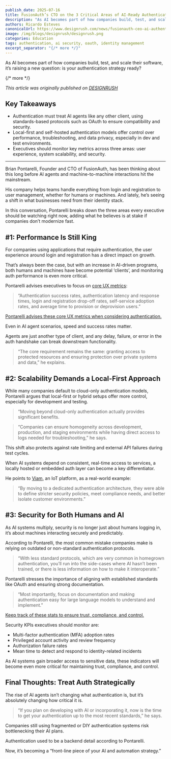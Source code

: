```yaml
---
publish_date: 2025-07-16
title: FusionAuth’s CTO on the 3 Critical Areas of AI-Ready Authentication
description: "As AI becomes part of how companies build, test, and scale their software, it’s raising a new question: is your authentication strategy ready?"
authors: Ricardo Esteves
canonicalUrl: https://www.designrush.com/news/fusionauth-ceo-ai-authentication-strategies
image: /img/blogs/designrush/designrush.png
categories: Education
tags: authentication, ai security, oauth, identity management
excerpt_separator: "{/* more */}"
---
```


As AI becomes part of how companies build, test, and scale their software, it’s raising a new question: is your authentication strategy ready?

{/* more */}

_This article was originally published on [DESIGNRUSH](https://www.designrush.com/news/fusionauth-ceo-ai-authentication-strategies)_

## Key Takeaways

- Authentication must treat AI agents like any other client, using standards-based protocols such as OAuth to ensure compatibility and security.
- Local-first and self-hosted authentication models offer control over performance, troubleshooting, and data privacy, especially in dev and test environments.
- Executives should monitor key metrics across three areas: user experience, system scalability, and security.
---
Brian Pontarelli, Founder and CTO of FusionAuth, has been thinking about this long before AI agents and machine-to-machine interactions hit the mainstream.

His company helps teams handle everything from login and registration to user management, whether for humans or machines. And lately, he’s seeing a shift in what businesses need from their identity stack.

In this conversation, Pontarelli breaks down the three areas every executive should be watching right now, adding what he believes is at stake if companies don’t modernize fast.

## #1: Performance Is Still King

For companies using applications that require authentication, the user experience around login and registration has a direct impact on growth.

That’s always been the case, but with an increase in AI-driven programs, both humans and machines have become potential ‘clients’, and monitoring auth performance is even more critical.

Pontarelli advises executives to focus on [core UX metrics](https://www.designrush.com/agency/ui-ux-design/trends/ux-metrics):

> “Authentication success rates, authentication latency and response times, login and registration drop-off rates, self-service adoption rates, and average time to provision or deprovision users.”

[Pontarelli advises these core UX metrics when considering authentication.](https://media.designrush.com/tinymce_images/865290/conversions/Youtube-Banner-(6)-content.jpg)

Even in AI agent scenarios, speed and success rates matter.

Agents are just another type of client, and any delay, failure, or error in the auth handshake can break downstream functionality.

> “The core requirement remains the same: granting access to protected resources and ensuring protection over private systems and data,” he explains.

## #2: Scalability Demands a Local-First Approach

While many companies default to cloud-only authentication models, Pontarelli argues that local-first or hybrid setups offer more control, especially for development and testing.

> “Moving beyond cloud-only authentication actually provides significant benefits.

> “Companies can ensure homogeneity across development, production, and staging environments while having direct access to logs needed for troubleshooting,” he says.

This shift also protects against rate limiting and external API failures during test cycles.

When AI systems depend on consistent, real-time access to services, a locally hosted or embedded auth layer can become a key differentiator.

He points to [Viam](/blog/viam-case-study), an IoT platform, as a real-world example:

> “By moving to a dedicated authentication architecture, they were able to define stricter security policies, meet compliance needs, and better isolate customer environments.”

## #3: Security for Both Humans and AI

As AI systems multiply, security is no longer just about humans logging in, it’s about machines interacting securely and predictably.

According to Pontarelli, the most common mistake companies make is relying on outdated or non-standard authentication protocols.

> “With less standard protocols, which are very common in homegrown authentication, you’ll run into the side-cases where AI hasn’t been trained, or there is less information on how to make it interoperate.”

Pontarelli stresses the importance of aligning with established standards like OAuth and ensuring strong documentation.

> “Most importantly, focus on documentation and making authentication easy for large language models to understand and implement.”

[Keep track of these stats to ensure trust, compliance, and control.](https://media.designrush.com/tinymce_images/865297/conversions/Youtube-Banner-(7)-content.jpg)

Security KPIs executives should monitor are:

- Multi-factor authentication (MFA) adoption rates
- Privileged account activity and review frequency
- Authorization failure rates
- Mean time to detect and respond to identity-related incidents

As AI systems gain broader access to sensitive data, these indicators will become even more critical for maintaining trust, compliance, and control.

## Final Thoughts: Treat Auth Strategically

The rise of AI agents isn’t changing what authentication is, but it’s absolutely changing how critical it is.

> “If you plan on developing with AI or incorporating it, now is the time to get your authentication up to the most recent standards,” he says.

Companies still using fragmented or DIY authentication systems risk bottlenecking their AI plans.

Authentication used to be a backend detail according to Pontarelli.

Now, it’s becoming a “front-line piece of your AI and automation strategy.”
